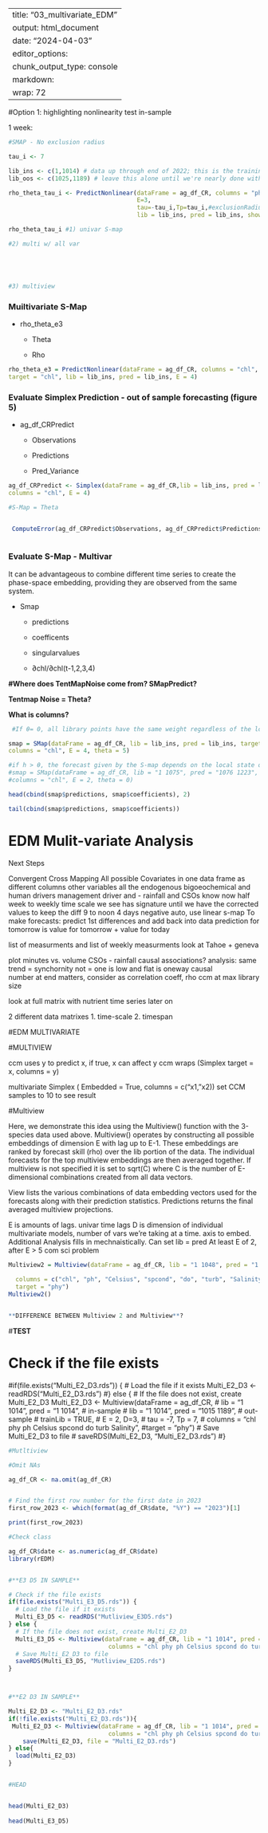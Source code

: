 
---
title: "03_multivariate_EDM"
output: html_document
date: "2024-04-03"
editor_options: 
  chunk_output_type: console
  markdown: 
    wrap: 72
---

#Option 1: highlighting nonlinearity test in-sample 

1 week:

```{r}
#SMAP - No exclusion radius 

tau_i <- 7

lib_ins <- c(1,1014) # data up through end of 2022; this is the training set
lib_oos <- c(1025,1189) # leave this alone until we're nearly done with the project

rho_theta_tau_i <- PredictNonlinear(dataFrame = ag_df_CR, columns = "phy", target = "phy",
                                    E=3,
                                    tau=-tau_i,Tp=tau_i,#exclusionRadius = tau_i,
                                    lib = lib_ins, pred = lib_ins, showPlot = TRUE) #lib train, #pred is pred 


```

```{r}

rho_theta_tau_i #1) univar S-map

#2) multi w/ all var





#3) multiview


```


### Muiltivariate S-Map

-   rho_theta_e3

    -   Theta

    -   Rho

```{r}

rho_theta_e3 = PredictNonlinear(dataFrame = ag_df_CR, columns = "chl",
target = "chl", lib = lib_ins, pred = lib_ins, E = 4)

```

### **Evaluate Simplex Prediction** - out of sample forecasting (figure 5) 

-   ag_df_CRPredict

    -   Observations

    -   Predictions

    -   Pred_Variance

```{r}

ag_df_CRPredict <- Simplex(dataFrame = ag_df_CR,lib = lib_ins, pred = lib_ins, pred = "1076 1223", target = "chl",
columns = "chl", E = 4)

#S-Map = Theta



```

```{r}

 ComputeError(ag_df_CRPredict$Observations, ag_df_CRPredict$Predictions)
 
```

### Evaluate S-Map - Multivar 

It can be advantageous to combine different time series to create the
phase-space embedding, providing they are observed from the same system.

-   Smap

    -   predictions

    -   coefficents

    -   singularvalues

    -   ∂chl/∂chl(t-1,2,3,4)

**#Where does TentMapNoise come from? SMapPredict?**

**Tentmap Noise = Theta?**

**What is columns?**

```{r}

 #If θ= 0, all library points have the same weight regardless of the local state of the predictee; 

smap = SMap(dataFrame = ag_df_CR, lib = lib_ins, pred = lib_ins, target = "chl",
columns = "chl", E = 4, theta = 5)

#if h > θ, the forecast given by the S-map depends on the local state of the predictee, and thus produces locally different fittings.
#smap = SMap(dataFrame = ag_df_CR, lib = "1 1075", pred = "1076 1223", target = "chl",
#columns = "chl", E = 2, theta = 0)

```

```{r}
head(cbind(smap$predictions, smap$coefficients), 2)

tail(cbind(smap$predictions, smap$coefficients))


```

# EDM Mulit-variate Analysis


Next Steps

Convergent Cross Mapping All possible Covariates in one data frame as
different columns other variables all the endogenous bigoeochemical and
human drivers management driver and - rainfall and CSOs know now half
week to weekly time scale we see has signature until we have the
corrected values to keep the diff 9 to noon 4 days negative auto, use
linear s-map To make forecasts: predict 1st differences and add back
into data prediction for tomorrow is value for tomorrow + value for
today

list of measurments and list of weekly measurments look at Tahoe +
geneva

plot minutes vs. volume CSOs - rainfall causal associations? analysis:
same trend = synchornity not = one is low and flat is oneway causal\
number at end matters, consider as correlation coeff, rho ccm at max
library size

look at full matrix with nutrient time series later on

2 different data matrixes 1. time-scale 2. timespan

#EDM MULTIVARIATE

#MULTIVIEW

ccm uses y to predict x, if true, x can affect y ccm wraps (Simplex
target = x, columns = y)

multivariate Simplex ( Embedded = True, columns = c("x1, "x2)) set CCM
samples to 10 to see result


#Multiview

Here, we demonstrate this idea using the Multiview() function with the
3-species data used above. Multiview() operates by constructing all
possible embeddings of dimension E with lag up to E-1. These embeddings
are ranked by forecast skill (rho) over the lib portion of the data. The
individual forecasts for the top multiview embeddings are then averaged
together. If multiview is not specified it is set to sqrt(C) where C is
the number of E-dimensional combinations created from all data vectors.

View lists the various combinations of data embedding vectors used for
the forecasts along with their prediction statistics. Predictions
returns the final averaged multiview projections.

E is amounts of lags. univar time lags D is dimension of individual
multivariate models, number of vars we're taking at a time. axis to
embed. Additional Analysis fills in mechnaistically. Can set lib = pred
At least E of 2, after E \> 5 com sci problem

```{r}
Multiview2 = Multiview(dataFrame = ag_df_CR, lib = "1 1048", pred = "1 1048", E = 3, D= 5,
                       
  columns = c("chl", "ph", "Celsius", "spcond", "do", "turb", "Salinity"), 
  target = "phy")
Multiview2()


**DIFFERENCE BETWEEN Multiview 2 and Multiview**?

```

\#**TEST**

# Check if the file exists

#if(file.exists("Multi_E2_D3.rds")) { \# Load the file if it exists
Multi_E2_D3 \<- readRDS("Multi_E2_D3.rds") #} else { \# If the file does
not exist, create Multi_E2_D3 Multi_E2_D3 \<- Multiview(dataFrame =
ag_df_CR, \# lib = "1 1014", pred = "1 1014", \# in-sample \# lib = "1
1014", pred = "1015 1189", \# out-sample \# trainLib = TRUE, \# E = 2,
D=3, \# tau = -7, Tp = 7, \# columns = "chl phy ph Celsius spcond do
turb Salinity", #target = "phy") \# Save Multi_E2_D3 to file \#
saveRDS(Multi_E2_D3, "Multi_E2_D3.rds") #}

```{r}


#Mutltiview

#Omit NAs 

ag_df_CR <- na.omit(ag_df_CR)


# Find the first row number for the first date in 2023
first_row_2023 <- which(format(ag_df_CR$date, "%Y") == "2023")[1]

print(first_row_2023)

#Check class

ag_df_CR$date <- as.numeric(ag_df_CR$date)
library(rEDM)


#**E3 D5 IN SAMPLE**

# Check if the file exists
if(file.exists("Multi_E3_D5.rds")) {
  # Load the file if it exists
  Multi_E3_D5 <- readRDS("Mutliview_E3D5.rds")
} else {
  # If the file does not exist, create Multi_E2_D3
  Multi_E3_D5 <- Multiview(dataFrame = ag_df_CR, lib = "1 1014", pred = "1 1014", E =3, D=5,
                            columns = "chl phy ph Celsius spcond do turb Salinity sin_season", target = "phy")
  # Save Multi_E2_D3 to file
  saveRDS(Multi_E3_D5, "Mutliview_E2D5.rds")
}



#**E2 D3 IN SAMPLE**

Multi_E2_D3 <- "Multi_E2_D3.rds"
if(!file.exists("Multi_E2_D3.rds")){
 Multi_E2_D3 <- Multiview(dataFrame = ag_df_CR, lib = "1 1014", pred = "1 1014", E = 2, D=3,
                            columns = "chl phy ph Celsius spcond do turb Salinity sin_season", target = "phy")
    save(Multi_E2_D3, file = "Multi_E2_D3.rds")
} else{
  load(Multi_E2_D3)
}


#HEAD


head(Multi_E2_D3)
  
head(Multi_E3_D5)
  
  

```
